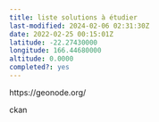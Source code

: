 ```yaml
---
title: liste solutions à étudier
last-modified: 2024-02-06 02:31:30Z
date: 2022-02-25 00:15:01Z
latitude: -22.27430000
longitude: 166.44680000
altitude: 0.0000
completed?: yes
---
```


https://geonode.org/

ckan